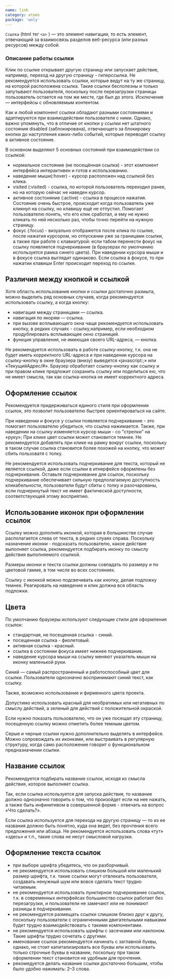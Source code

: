 ```yaml
---
name: link
category: atoms
package: 'woly'
---
```


`Ссылка` (html тег `<a>` ) — это элемент навигации, то есть элемент, отвечающий за взаимосвязь разделов веб-ресурса (или разных ресурсов) между собой.

### Описание работы ссылки

Клик по ссылке открывает другую страницу или запускает действие, например, переход на другую страницу - гиперссылка.
Не рекомендуется использовать ссылки, которые ведут на ту же страницу, на которой расположена ссылка.
Такие ссылки бесполезны и только запутывают пользователя, поскольку после перезагрузки страницы пользователь остается на том же месте, где был до этого.
Исключение — интерфейсы с обновляемым контентом.

Как и любой компонент ссылки обладают разными состояниями и адаптируются при взаимодействии пользователя с ними.
Однако, важно упомянуть, что в отличие от кнопки у ссылки нет штатного состояния disabled (заблокирована), отвечающего за блокировку кнопки до наступления каких-либо событий, которые переводят ссылку в активное состояние.

В основном выделяют 5 основных состояний при взаимодействии со ссылкой:

- нормальное состояние (не посещённая ссылка) - этот компонент интерфейса интерактивен и готов к использованию.
- наведение мыши(:hover) - курсор расположен над ссылкой без клика.
- visited (:visited) - ссылка, по которой пользователь переходил ранее, но на которую сейчас не наведен курсор.
- активное состоняние (:active) - ссылка в процессе нажатия. Состояние очень быстрое, происходит когда пользователь уже кликнул на ссылку, но клавишу ещё не отпустил.
  Помогает пользователю понять, что его клик сработал, и ему не нужно кликать по ней несколько раз, чтобы точно перейти на нужную страницу.
- фокус (:focus) - визуально отображется после клика по ссылке, после нажатия курсором, но отпускании уже за границами ссылки, а также при работе с клавиатурой: если табом перенести фокус на ссылку появляется подчеркивание (в браузерах по умолчанию используется рамка синего цвета).
  При наведении курсора мыши и в фокусе ссылка выглядит одинаково. Если ссылка в фокусе, то при нажатии клавиши Enter происходит переход по ссылке.

## Различия между кнопкой и ссылкой

Хотя область использования кнопки и ссылки достаточно размыта, можно выделить ряд основных случаев, когда рекомендуется использовать ссылку, а когда кнопку:

- навигация между страницами — ссылка.
- навигация по якорям — ссылка.
- при вызове всплывающего окна чаще рекомендуется использовать кнопку, в редких случаях - ссылку,например, если необходиом продублировать всплывающее окно страницей.
- функция управления, не имеющая своего URL-адреса, — кнопка.

Не рекомендуется использовать в работе ссылку-кнопку, т.к. она не будет иметь корректного URL-адреса и при наведении курсора на ссылку-кнопку в окне браузера (внизу) выведется «javascript:;» или «ТекущийАдрес/#».
Браузер обработает ссылку-кнопку как ссылку и при правом клике предложит сохранить ссылку или поделиться ею, что не имеет смысла, так как ссылка-кнопка не имеет корректного адреса.

## Оформление ссылок

Рекомендуется придерживаться единого стиля при оформлении ссылок, это позволит пользователю быстрее ориентироваться на сайте.

При наведении и фокусе у ссылки появляется подчеркивание - это помогает пользователю убедиться, что ссылка нажимается. Также, при наведении на ссылку изменяется курсор мыши - со "стрелки" на «руку»;
При клике цвет ссылки может становится темнее. Не рекомендуется добавлять при клике на рамку вокруг ссылки, поскольку в таком случае ссылка становится более похожей на кнопку, что может сбить пользоватя с толку.

Не рекомендуется использовать подчеркивание для текста, который не является ссылкой, даже если ссылки в итнерфейсе оформлены без подчеркивания.
Оставьте подчеркивание для ссылок, поскольку подчеркивание обеспечивает сильную предполагаемую доступность кликабельности, пользователи будут сбиты с толку и разочарованы, если подчеркнутый текст не имеет фактической доступности,
соответствующей этому восприятию.

## Использование иконок при оформлении ссылок

Ссылку можно дополнять иконкой, которая в большинстве случае располагается слева от текста, в редких слуаях справа.
Поскольку назначение иконки - подсказать пользователю, какое действие выполняет ссылка, рекомендуется подбирать иконку по смыслу действия выполняемого ссылкой.

Размеры иконки и текста ссылки должны совпадать по размеру и по цветовой гамме, в том числе во всех состояниях.

Ссылку с иконкой можно подсвечивать как кнопку, делая подложку темнее. Реагировать на наведение и клик должна вся область подложки.

## Цвета

По умолчанию браузеры используют следующие стили для оформления ссылок:

- стандартная, не посещенная ссылка - синий.
- посещенная ссылка - фиолетовый.
- активная ссылка - красный.
- ссылка в состоянии фокуса имеет нижнее подчеркивание.
- наведение курсора мыши на ссылку меняют указатель мыши на иконку маленькой руки.

Синий — самый распространенный и работоспособный цвет для ссылки. Пользователи однозначно воспринимают синий текст, как ссылку.

Также, возможно использование и фирменного цвета проекта.

Допустимо использовать красный для необратимых или негативных по смыслу действий, а зеленый для действий с положительной окраской.

Если нужно показать пользователю, что он уже посещал эту страницу, посещенную ссылку можно отметить более темным цветом.

Серые и черные ссылки нужно дополнительно выделять в интерфейсе. Можно сопровождать их иконками, или выстраивать в регулярную структуру, когда само расположение говорит о функциональном предназначении ссылки.

## Название ссылок

Рекомендуется подбирать название ссылок, исходя из смысла действия, которое выполняет ссылка.

Так, если ссылка используется для запуска действия, то название должно однозначно говорить о том, что произойдет если на нее нажать,
а также быть инфинитивом в совершенной форме - отвечать на вопрос «Что сделать?».

Если ссылка используется для перехода на другую страницу — то из ее названия должно быть понятно, куда она ведет, без прочтения всего предложения или абзаца.
Не рекомендуется использовать слова «тут» «здесь» и т.п., такие слова не несут смысловой нагрузки.

## Оформление текста ссылок

- при выборе шрифта убедитесь, что он разборчивый.
- не рекомендуется использовать слишком большой или маленький размер шрифта, т.к. такие ссылки могут отвлекать пользователя,
  создавать ненужный шум или вовсе сделать текст трудно читаемым.
- не рекомендуется использовать пунктирное подчеркивание ссылок, т.к. в современных интерфейсах большинство ссылок работает без перезагрузки,
  и пользователи не замечают или не понимают разницы в подчеркивании.
- не рекомендуется размещать ссылки слишком близко друг к другу, поскольку пользователи с ограниченными двигательными навыками будет трудно взаимодействовать с такими компонентами.
- не рекомендуется использовать шрифты с засечками или наклоном. Такие шрифты трудно сочетать с другими.
- именование ссылок рекомендуется начинать с заглавной буквы, однако, не стоит капитализировать все буквы или использовать только строчные буквы в названии,
  поскольку при таком оформлении текст становится не удобным для прочтения.
- рекомедуется делать название ссылки достаточно большим, чтобы было удобно нажимать: 2–3 слова.
